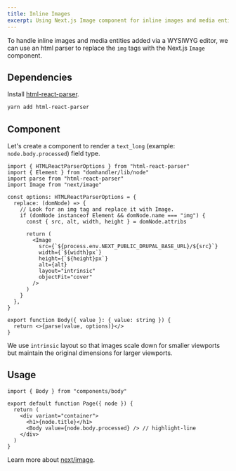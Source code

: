 ```yaml
---
title: Inline Images
excerpt: Using Next.js Image component for inline images and media entities in body fields.
---
```


To handle inline images and media entities added via a WYSIWYG editor, we can use an html parser
to replace the `img` tags with the Next.js `Image` component.

## Dependencies

Install [html-react-parser](https://github.com/remarkablemark/html-react-parser).

```sh
yarn add html-react-parser
```

## Component

Let's create a component to render a `text_long` (example: `node.body.processed`) field type.

```tsx title=components/body.tsx
import { HTMLReactParserOptions } from "html-react-parser"
import { Element } from "domhandler/lib/node"
import parse from "html-react-parser"
import Image from "next/image"

const options: HTMLReactParserOptions = {
  replace: (domNode) => {
    // Look for an img tag and replace it with Image.
    if (domNode instanceof Element && domNode.name === "img") {
      const { src, alt, width, height } = domNode.attribs

      return (
        <Image
          src={`${process.env.NEXT_PUBLIC_DRUPAL_BASE_URL}/${src}`}
          width={`${width}px`}
          height={`${height}px`}
          alt={alt}
          layout="intrinsic"
          objectFit="cover"
        />
      )
    }
  },
}

export function Body({ value }: { value: string }) {
  return <>{parse(value, options)}</>
}
```

<Callout>

We use `intrinsic` layout so that images scale down for smaller viewports but maintain the original dimensions for larger viewports.

</Callout>

## Usage

```tsx title=pages/index.tsx
import { Body } from "components/body"

export default function Page({ node }) {
  return (
    <div variant="container">
      <h1>{node.title}</h1>
      <Body value={node.body.processed} /> // highlight-line
    </div>
  )
}
```

Learn more about [next/image](https://nextjs.org/docs/api-reference/next/image).
